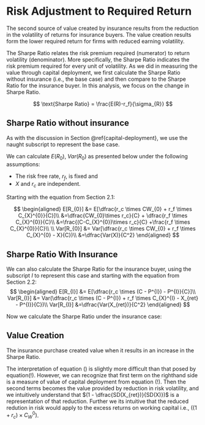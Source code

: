 # Risk Adjustment to Required Return

The second source of value created by insurance results from the reduction in the volatility of returns for insurance buyers. The value creation results form the lower required return for firms with reduced earning volatility. 

The Sharpe Ratio relates the risk premium required (numerator) to return volatility (denominator). More specifically, the Sharpe Ratio indicates the risk premium required for every unit of volatility. As we did in measuring the value through capital deployment, we first calculate the Sharpe Ratio without insurance (i.e., the base case) and then compare to the Sharpe Ratio for the insurance buyer. In this analysis, we focus on the change in Sharpe Ratio.

$$
\text{Sharpe Ratio} = \frac{E(R)-r_f}{\sigma_{R}}
$$

## Sharpe Ratio without insurance

As with the discussion in Section \@ref{capital-deployment}, we use the naught subscript to represent the base case. 

We can calculate $E(R_0)$, $Var(R_0)$ as presented below under the following assumptions:
  
* The risk free rate, $r_f$, is fixed and    
* $X$ and $r_c$ are independent.

Starting with the equation from Section 2.1:
  
$$
\begin{aligned}
E[R_{0}] &= E[\dfrac{r_c \times CW_{0} + r_f \times C_{X}^{0}}{C}]\\
&=\dfrac{CW_{0}\times r_c}{C} + \dfrac{r_f \times C_{X}^{0}}{C}\\
&=\frac{(C-C_{X}^{0})\times r_c}{C} +\frac{r_f \times C_{X}^{0}}{C}\\
\\
Var[R_{0}] &= Var[\dfrac{r_c \times CW_{0} + r_f \times C_{X}^{0} - X}{C})\\
&=\dfrac{Var(X)}{C^2}
\end{aligned}
$$

\begin{align}
\nonumber \text{Sharpe Ratio}_0 &=\frac{E(R_0)-r_f}{\sigma_{R_0}}\\
\nonumber &=\frac{(C-C_{X}^{0})\times r_c + r_f \times C_{X}^{0}-r_f \times C}{C} / (\frac{Var(X)}{C^2})^{0.5}\\
\nonumber  &=\frac{(C-C_{X}^{0})\times (r_c-r_f)}{SD(X)}\\
\end{align}

## Sharpe Ratio With Insurance

We can also calculate the Sharpe Ratio for the insurance buyer, using the subscript $I$ to represent this case and starting with the equation from Section 2.2:
$$
\begin{aligned}
E[R_{I}] &= E[\dfrac{r_c \times (C - P^{I}) - P^{I}}{C}]\\
Var[R_{I}] &= Var(\dfrac{r_c \times (C - P^{I}) + r_f \times C_{X}^{I} - X_{ret} - P^{I}}{C})\\
Var[R_{I}] &=\dfrac{Var(X_{ret})}{C^2}
\end{aligned}
$$ 
  
Now we calculate the Sharpe Ratio under the insurance case:

\begin{align}
\nonumber \text{Sharpe Ratio}_I &= \dfrac{E(R_I)-r_f}{\sigma_{R_0}}\\
\nonumber &=\dfrac{(C - P^{I}) \times r_c-P^{I} - C \times r_f}{C} / (\dfrac{Var(X_{ret})}{C^2})^{0.5}\\
&=\dfrac{C\times (r_c-r_f)-P^{I} \times(1 + r_c)}{SD(X_{ret})}
\end{align}

## Value Creation
The insurance purchase created value when it results in an increase in the Sharpe Ratio. 

\begin{align}
\nonumber \text{Sharpe Ratio}_I &> \text{Sharpe Ratio}_0\\
\nonumber \dfrac{C\times (r_c-r_f)-P^{I} \times(1 + r_c)}{SD(X_{ret})} &> \dfrac{(C-C_{X}^{0})\times (r_c-r_f)}{SD(X)}\\
\nonumber C\times (r_c-r_f)-P^{I} \times(1 + r_c) &> \dfrac{SD(X_{ret})}{SD(X)} \times (C-C_{X}^{0})\times (r_c-r_f)\\
\nonumber -P^{I} \times(1 + r_c) &> \dfrac{SD(X_{ret})}{SD(X)}\times (C-C_{X}^{0}) \times (r_c-r_f)- C \times (r_c-r_f)\\
\nonumber -P^{I} \times(1 + r_c) &> (r_c-r_f) \times [\dfrac{SD(X_{ret})}{SD(X)}\times (C-C_{X}^{0}) - C]\\ 
\nonumber P^{I} &< \dfrac{(r_c-r_f)}{(1 + r_c)} \times [\dfrac{SD(X_{ret})}{SD(X)}\times (C_{X}^{0}- C) + C]\\ 
\nonumber P^{I} &< \dfrac{(r_c-r_f)}{(1 + r_c)} \times [\dfrac{SD(X_{ret})}{SD(X)}\times C_{X}^{0} - \dfrac{SD(X_{ret})}{SD(X)}\times C + C)\\
\nonumber P^{I} &< \dfrac{(r_c-r_f)}{(1 + r_c)} \times [\dfrac{SD(X_{ret})}{SD(X)}\times C_{X}^{0} - \dfrac{SD(X_{ret})}{SD(X)}\times C + C_{X}^{0} + C_{W}^{0})\\
\nonumber P^{I} &< \dfrac{(r_c-r_f)}{(1 + r_c)} \times C_{X}^{0} + \dfrac{(r_c-r_f)}{(1 + r_c)} \times [\dfrac{SD(X_{ret})}{SD(X)}\times C_{X}^{0} - \dfrac{SD(X_{ret})}{SD(X)}\times C + C_{W}^{0})\\
\nonumber P^{I} &< \dfrac{(r_c-r_f)}{(1 + r_c)} \times C_{X}^{0} + \dfrac{(r_c-r_f)}{(1 + r_c)} \times [\dfrac{SD(X_{ret})}{SD(X)}\times (C - C_{W}^{0}) - \dfrac{SD(X_{ret})}{SD(X)}\times C + C_{W}^{0})\\
\nonumber P^{I} &< \dfrac{(r_c-r_f)}{(1 + r_c)} \times C_{X}^{0} + \dfrac{(r_c-r_f)}{(1 + r_c)} \times [\dfrac{SD(X_{ret})}{SD(X)}\times (-C_{W}^{0})  + C_{W}^{0})\\
P^{I} &< \dfrac{(r_c-r_f)}{(1 + r_c)} \times C_{X}^{0} + \dfrac{(r_c-r_f)}{(1 + r_c)} \times C_{W}^{0} \times (1 - \dfrac{SD(X_{ret})}{SD(X)})\label{final}
\end{align}


The interpretation of equation (\ref{final}) is slightly more difficult than that posed by equation(!). However, we can recognize that first term on the righthand side is a measure of value of capital deployment from equation (!). Then the second terms becomes the value provided by reduction in risk volatility, and we intuitively understand that $(1 - \dfrac{SD(X_{ret})}{SD(X)})$ is a representation of that reduction. Further we its intuitive that the reduced redution in risk would apply to the excess returns on working capital i.e., $((1 + r_c) \times C_{W}^{0})$.


